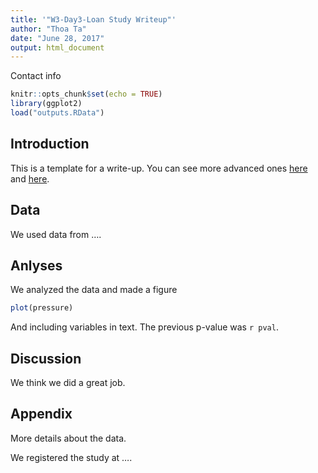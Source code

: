 ---
title: '"W3-Day3-Loan Study Writeup"'
author: "Thoa Ta"
date: "June 28, 2017"
output: html_document
---
Contact info

```{r setup, include=FALSE}
knitr::opts_chunk$set(echo = TRUE)
library(ggplot2)
load("outputs.RData")
```

## Introduction
This is a template for a write-up. You can see more advanced ones [here](http://rmarkdown.rstudio.com/developer_document_templates.html) and [here](http://rmarkdown.rstudio.com/gallery.html).

## Data
We used data from ....

## Anlyses
We analyzed the data and made a figure


```{r pressure, echo=FALSE}
plot(pressure)
```

And including variables in text. The previous p-value was `r pval`.

## Discussion
We think we did a great job.

## Appendix
More details about the data.

We registered the study at ....